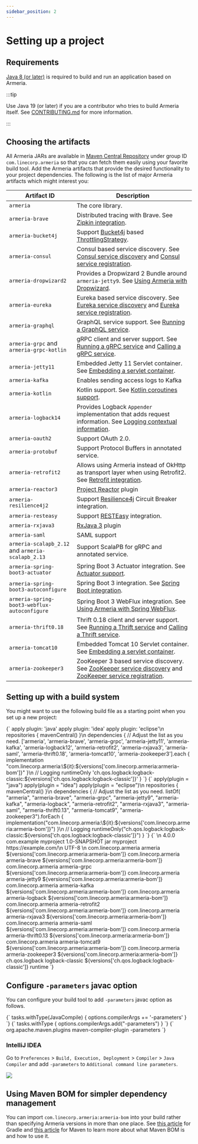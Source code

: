 ```yaml
---
sidebar_position: 2
---
```



# Setting up a project

## Requirements

[Java 8 (or later)](https://adoptium.net/) is required to build and run an application based on Armeria.

:::tip

Use Java 19 (or later) if you are a contributor who tries to build Armeria itself.
See [CONTRIBUTING.md](https://github.com/line/armeria/blob/main/CONTRIBUTING.md) for more information.

:::

## Choosing the artifacts

All Armeria JARs are available in [Maven Central Repository](https://search.maven.org/search?q=g:com.linecorp.armeria%20-shaded)
under group ID `com.linecorp.armeria` so that you can fetch them easily using your favorite build tool.
Add the Armeria artifacts that provide the desired functionality to your project dependencies. The following is
the list of major Armeria artifacts which might interest you:

| Artifact ID | Description |
|-------------|-------------|
| `armeria` | The core library. |
| `armeria-brave` | Distributed tracing with Brave. See [Zipkin integration](/docs/advanced-zipkin). |
| `armeria-bucket4j` | Support [Bucket4j](https://github.com/bucket4j/bucket4j) based [ThrottlingStrategy](type). |
| `armeria-consul` | Consul based service discovery. See [Consul service discovery] and [Consul service registration]. |
| `armeria-dropwizard2` | Provides a Dropwizard 2 Bundle around `armeria-jetty9`. See [Using Armeria with Dropwizard](/docs/advanced-dropwizard-integration). |
| `armeria-eureka` | Eureka based service discovery. See [Eureka service discovery] and [Eureka service registration]. |
| `armeria-graphql` | GraphQL service support. See [Running a GraphQL service](/docs/server-graphql). |
| `armeria-grpc` and `armeria-grpc-kotlin` | gRPC client and server support. See [Running a gRPC service](/docs/server-grpc) and [Calling a gRPC service](/docs/client-grpc). |
| `armeria-jetty11` | Embedded Jetty 11 Servlet container. See [Embedding a servlet container](/docs/server-servlet). |
| `armeria-kafka` | Enables sending access logs to Kafka |
| `armeria-kotlin` | Kotlin support. See [Kotlin coroutines support]. |
| `armeria-logback14` | Provides Logback `Appender` implementation that adds request information. See [Logging contextual information](/docs/advanced-logging). |
| `armeria-oauth2` | Support OAuth 2.0. |
| `armeria-protobuf` | Support Protocol Buffers in annotated service. |
| `armeria-retrofit2` | Allows using Armeria instead of OkHttp as transport layer when using Retrofit2. See [Retrofit integration](/docs/client-retrofit). |
| `armeria-reactor3` | [Project Reactor](https://projectreactor.io/) plugin |
| `armeria-resilience4j2` | Support [Resilience4j](https://github.com/resilience4j/resilience4j) Circuit Breaker integration. |
| `armeria-resteasy` | Support [RESTEasy](https://resteasy.dev/) integration. |
| `armeria-rxjava3` | [RxJava 3](https://github.com/ReactiveX/RxJava) plugin |
| `armeria-saml` | SAML support |
| `armeria-scalapb_2.12` and `armeria-scalapb_2.13` | Support ScalaPB for gRPC and annotated service. |
| `armeria-spring-boot3-actuator` | Spring Boot 3 Actuator integration. See [Actuator support](/docs/advanced-spring-boot-integration#actuator-support). |
| `armeria-spring-boot3-autoconfigure` | Spring Boot 3 integration. See [Spring Boot integration](/docs/advanced-spring-boot-integration). |
| `armeria-spring-boot3-webflux-autoconfigure` | Spring Boot 3 WebFlux integration. See [Using Armeria with Spring WebFlux](/docs/advanced-spring-webflux-integration). |
| `armeria-thrift0.18` | Thrift 0.18 client and server support. See [Running a Thrift service](/docs/server-thrift) and [Calling a Thrift service](/docs/client-thrift). |
| `armeria-tomcat10` | Embedded Tomcat 10 Servlet container. See [Embedding a servlet container](/docs/server-servlet). |
| `armeria-zookeeper3` | ZooKeeper 3 based service discovery. See [ZooKeeper service discovery] and [ZooKeeper service registration]. |

[Kotlin coroutines support]: /docs/server-annotated-service#kotlin-coroutines-support
[ZooKeeper service discovery]: /docs/client-service-discovery#zookeeper-based-service-discovery-with-zookeeperendpointgroup
[ZooKeeper service registration]: /docs/server-service-registration#zookeeper-based-service-registration-with-zookeeperupdatinglistener
[Consul service discovery]: /docs/client-service-discovery#consul-based-service-discovery-with-consulendpointgroup
[Consul service registration]: /docs/server-service-registration#consul-based-service-registration-with-consulupdatinglistener
[Eureka service discovery]: /docs/client-service-discovery#eureka-based-service-discovery-with-eurekaendpointgroup
[Eureka service registration]: /docs/server-service-registration#eureka-based-service-registration-with-eurekaupdatinglistener

## Setting up with a build system

You might want to use the following build file as a starting point when you set up a new project:

<Tabs groupId="buildFiles">
  <TabItem label="Gradle" value="gradle">
    <CodeBlock language="groovy" title="build.gradle">{`
    apply plugin: 'java'
    apply plugin: 'idea'
    apply plugin: 'eclipse'\n
    repositories {
        mavenCentral()
    }\n
    dependencies {
        // Adjust the list as you need.
        ['armeria',
        'armeria-brave',
        'armeria-grpc',
        'armeria-jetty11',
        'armeria-kafka',
        'armeria-logback12',
        'armeria-retrofit2',
        'armeria-rxjava3',
        'armeria-saml',
        'armeria-thrift0.18',
        'armeria-tomcat10',
        'armeria-zookeeper3'].each {
            implementation "com.linecorp.armeria:\${it}:${versions['com.linecorp.armeria:armeria-bom']}"
        }\n
        // Logging
        runtimeOnly 'ch.qos.logback:logback-classic:${versions['ch.qos.logback:logback-classic']}'
    }
    `}</CodeBlock>
  </TabItem>
  <TabItem label="Gradle (Kotlin)" value="gradle_kotlin">
    <CodeBlock language="kotlin" title="build.gradle.kts">{`
    apply(plugin = "java")
    apply(plugin = "idea")
    apply(plugin = "eclipse")\n
    repositories {
        mavenCentral()
    }\n
    dependencies {
        // Adjust the list as you need.
        listOf(
            "armeria",
            "armeria-brave",
            "armeria-grpc",
            "armeria-jetty9",
            "armeria-kafka",
            "armeria-logback",
            "armeria-retrofit2",
            "armeria-rxjava3",
            "armeria-saml",
            "armeria-thrift0.13",
            "armeria-tomcat9",
            "armeria-zookeeper3").forEach {
            implementation("com.linecorp.armeria:\${it}:${versions['com.linecorp.armeria:armeria-bom']}")
        }\n
        // Logging
        runtimeOnly("ch.qos.logback:logback-classic:${versions['ch.qos.logback:logback-classic']}")
    }
    `}</CodeBlock>
  </TabItem>
  <TabItem label="Maven" value="maven">
    <CodeBlock language="xml" title="pom.xml">{`
    <project xmlns="http://maven.apache.org/POM/4.0.0"
             xmlns:xsi="http://www.w3.org/2001/XMLSchema-instance"
             xsi:schemaLocation="http://maven.apache.org/POM/4.0.0 http://maven.apache.org/xsd/maven-4.0.0.xsd">\n
      <modelVersion>4.0.0</modelVersion>
      <groupId>com.example</groupId>
      <artifactId>myproject</artifactId>
      <version>1.0-SNAPSHOT</version>
      <packaging>jar</packaging>
      <name>myproject</name>
      <url>https://example.com/</url>\n
      <properties>
        <project.build.sourceEncoding>UTF-8</project.build.sourceEncoding>
      </properties>\n
      <dependencies>
        <dependency>
          <groupId>com.linecorp.armeria</groupId>
          <artifactId>armeria</artifactId>
          <version>${versions['com.linecorp.armeria:armeria-bom']}</version>
        </dependency>
        <dependency>
          <groupId>com.linecorp.armeria</groupId>
          <artifactId>armeria-brave</artifactId>
          <version>${versions['com.linecorp.armeria:armeria-bom']}</version>
        </dependency>
        <dependency>
          <groupId>com.linecorp.armeria</groupId>
          <artifactId>armeria-grpc</artifactId>
          <version>${versions['com.linecorp.armeria:armeria-bom']}</version>
        </dependency>
        <dependency>
          <groupId>com.linecorp.armeria</groupId>
          <artifactId>armeria-jetty9</artifactId>
          <version>${versions['com.linecorp.armeria:armeria-bom']}</version>
        </dependency>
        <dependency>
          <groupId>com.linecorp.armeria</groupId>
          <artifactId>armeria-kafka</artifactId>
          <version>${versions['com.linecorp.armeria:armeria-bom']}</version>
        </dependency>
        <dependency>
          <groupId>com.linecorp.armeria</groupId>
          <artifactId>armeria-logback</artifactId>
          <version>${versions['com.linecorp.armeria:armeria-bom']}</version>
        </dependency>
        <dependency>
          <groupId>com.linecorp.armeria</groupId>
          <artifactId>armeria-retrofit2</artifactId>
          <version>${versions['com.linecorp.armeria:armeria-bom']}</version>
        </dependency>
        <dependency>
          <groupId>com.linecorp.armeria</groupId>
          <artifactId>armeria-rxjava3</artifactId>
          <version>${versions['com.linecorp.armeria:armeria-bom']}</version>
        </dependency>
        <dependency>
          <groupId>com.linecorp.armeria</groupId>
          <artifactId>armeria-saml</artifactId>
          <version>${versions['com.linecorp.armeria:armeria-bom']}</version>
        </dependency>
        <dependency>
          <groupId>com.linecorp.armeria</groupId>
          <artifactId>armeria-thrift0.13</artifactId>
          <version>${versions['com.linecorp.armeria:armeria-bom']}</version>
        </dependency>
        <dependency>
          <groupId>com.linecorp.armeria</groupId>
          <artifactId>armeria-tomcat9</artifactId>
          <version>${versions['com.linecorp.armeria:armeria-bom']}</version>
        </dependency>
        <dependency>
          <groupId>com.linecorp.armeria</groupId>
          <artifactId>armeria-zookeeper3</artifactId>
          <version>${versions['com.linecorp.armeria:armeria-bom']}</version>
        </dependency>
        <!-- Logging -->
        <dependency>
          <groupId>ch.qos.logback</groupId>
          <artifactId>logback-classic</artifactId>
          <version>${versions['ch.qos.logback:logback-classic']}</version>
          <scope>runtime</scope>
        </dependency>
      </dependencies>
    </project>
    `}</CodeBlock>
  </TabItem>
</Tabs>

## Configure `-parameters` javac option

You can configure your build tool to add `-parameters` javac option as follows.

<Tabs groupId="buildFiles">
  <TabItem label="Gradle" value="gradle">
    <CodeBlock language="groovy" title="build.gradle">{`
    tasks.withType(JavaCompile) {
        options.compilerArgs += '-parameters'
    }
    `}</CodeBlock>
  </TabItem>
  <TabItem label="Gradle (Kotlin)" value="gradle_kotlin">
    <CodeBlock language="kotlin" title="build.gradle.kts">{`
    tasks.withType<JavaCompile> {
        options.compilerArgs.add("-parameters")
    }
    `}</CodeBlock>
  </TabItem>
  <TabItem label="Maven" value="maven">
    <CodeBlock language="xml" title="pom.xml">{`
    <project>
      <build>
        <plugins>
          <plugin>
            <groupId>org.apache.maven.plugins</groupId>
            <artifactId>maven-compiler-plugin</artifactId>
            <configuration>
              <compilerArgs>
                <arg>-parameters</arg>
              </compilerArgs>
            </configuration>
          </plugin>
        </plugins>
      </build>
    </project>
    `}</CodeBlock>
  </TabItem>
</Tabs>

### IntelliJ IDEA

Go to `Preferences` > `Build, Execution, Deployment` > `Compiler` > `Java Compiler`
and add `-parameters` to `Additional command line parameters`.

![](/img/intellij_javac_parameters.png)

## Using Maven BOM for simpler dependency management

You can import `com.linecorp.armeria:armeria-bom` into your build rather than specifying Armeria versions in
more than one place. See [this article](https://docs.gradle.org/current/userguide/platforms.html#sub:bom_import)
for Gradle and [this article](https://www.baeldung.com/spring-maven-bom) for Maven to learn more about what
Maven BOM is and how to use it.
